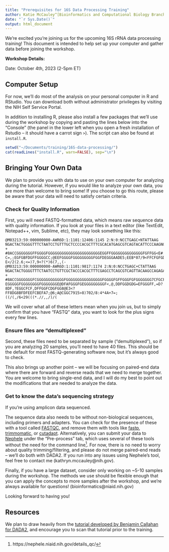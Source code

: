 ```yaml
---
title: "Prerequisites for 16S Data Processing Training"
author: Katie McCauley^[Bioinformatics and Computational Biology Branch (BCBB), OCICB, NIAID, NIH]
date: "`r Sys.Date()`"
output: html_document
---
```


We're excited you're joining us for the upcoming 16S rRNA data processing training! This document is intended to help set up your computer and gather data before joining the workshop.

**Workshop Details:**

Date: October 4th, 2023 (2-5pm ET)

## Computer Setup

For now, we'll do most of the analysis on your personal computer in R and RStudio. You can download both without administrator privileges by visiting the NIH Self Service Portal.

In addition to installing R, please also install a few packages that we'll use during the workshop by copying and pasting the lines below into the "Console" (the panel in the lower left when you open a fresh installation of Rstudio -- it should have a carrot sign `>`). The script can also be found at `install.R`.

```r
setwd("~/Documents/training/16S-data-processing/")
cat(readLines("install.R", warn=FALSE), sep="\n")
```

## Bringing Your Own Data

We plan to provide you with data to use on your own computer for analyzing during the tutorial. However, if you would like to analyze your own data, you are more than welcome to bring some! If you choose to go this route, please be aware that your data will need to satisfy certain criteria.

### Check for Quality Information

First, you will need FASTQ-formatted data, which means raw sequence data with quality information. If you look at your files in a text editor (like TextEdit, Notepad++, vim, Sublime, etc), they may look something like this:

```
@M03213:59:000000000-AWR6D:1:1101:12406:1145 2:N:0:NCCTGAGC+NTATTAAG
NGACTACTGGGGTTTCTAATCCTGTTTGCTCCCCACGCTTTCGCACATGAGCGTCAGTACATTCCCAAGNGGCTGCCTTCGCCTTCGGTATTCCTCCACATCTCTACGCNTTTCACCGCTACACGTGGAATTCTACCCCTCCCTAAAGTACTCTAGATTCCCAGTCTGAAATGCAATTCCCAGGTTAAGCCCGGGGCTTTCACACCTCACTTAAAAATCCGCCTGCGTGCCCTTTACGCCCAGTTATTCCGATTAACGCT
+
#8ACCGGGGGGGFFGGGGFGGGGGGGGGGGGGGGGGGGGGGGEGGFFGGGGGGGGGGGGGGFGFFGG<E#:BFFGGGFGGGGGCGGFEFGFFGGGGG<CFFCFGGGGGG#99@FFGGEGBGGFGGF8CFFFEFGGG<=9DC>DDGGD?C=,;EGFGBFDGFFGGGGCC;@EEFGGGGFGGGGGGGGGFGGFDEGGGAADE5;EEB*07/9<FFCFGFGD@=@EDFF>7>9;C?E</2(2.6;<=)7,9<?(*)6(7,,(-
@M03213:59:000000000-AWR6D:1:1101:9817:1174 2:N:0:NCCTGAGC+CTATTAAG
NGACTACTGGGGTTTCTAATCCTGTTCGCTACCCACGCTTTCGAGCCTCAGCGTCAGTTACAAGCCAGAGAGCCGCTTTCGCCACAGGTGTTCCTCCATATATCTACGCATTTCACCGCTACACATGGAATTCCACTCTCCCCTCTTGCACTCAAGTTAAACAGTTTCCAAAGCAAACTATGGTTGAGCCACAGCCTTTGACTTCAGACTTATCTAACCGCCTGCGCTCGCTTTCCGCCCACTAAATCCGTATAACTCTCG
+
#8ACCGGGGGGGFCGGGGGGGGGGGGFGGGGGGGGGGGGGGGGFGGGGFGFFGGGFGFGGGGGGG7CFGCFFGGGGBEGGGGGGGG?EGGGGGFGGGGGGGGFGGGGGGGE@DFAFGGGFGEGGGGGGGGGF<,@,DDFGGDGDG=EFGGGFF,=D?8DF,?EGGCFCF,DFFGGFCDGFGG8@E3<?FF8DG8BFDFEEFCBEFA7;@6;A@CGGC7915>8)702/8:4*4A+7=;((/(,/6<29(((*.//,,/)/(
```

We will cover what all of these letters mean when you join us, but to simply confirm that you have "FASTQ" data, you want to look for the plus signs every few lines.

### Ensure files are "demultiplexed"

Second, these files need to be separated by sample ("demultiplexed"), so if you are analyzing 20 samples, you'll need to have 40 files. This should be the default for most FASTQ-generating software now, but it's always good to check.

This also brings up another point -- we will be focusing on paired-end data where there are forward and reverse reads that we need to merge together. You are welcome to bring single-end data, and I will do my best to point out the modifications that are needed to analyze the data.

### Get to know the data's sequencing strategy

If you're using amplicon data sequenced.

The sequence data also needs to be without non-biological sequences, including primers and adapters. You can check for the presence of these with a tool called [FASTQC](https://www.bioinformatics.babraham.ac.uk/projects/fastqc/), and remove them with tools like [fastp](https://github.com/OpenGene/fastp), [trimmomatic](http://www.usadellab.org/cms/?page=trimmomatic), or [cutadapt](https://cutadapt.readthedocs.io/en/stable/). Alternatively, you can submit your data to [Nephele](https://nephele.niaid.nih.gov) under the "Pre-process" tab, which uses several of these tools without the need for the command line^[https://nephele.niaid.nih.gov/details_qc/]. For now, there is no need to worry about quality trimming/filtering, and please do not merge paired-end reads -- we'll do both with DADA2. If you run into any issues using Nephele's tool, feel free to contact me (kathryn.mccauley@nih.gov).

Finally, if you have a large dataset, consider only working on ~5-10 samples during the workshop. The methods we use should be flexible enough that you can apply the concepts to more samples after the workshop, and we're always available for questions! (bioinformatics@niaid.nih.gov)

Looking forward to having you!

## Resources

We plan to draw heavily from the [tutorial developed by Benjamin Callahan for DADA2](https://benjjneb.github.io/dada2/tutorial.html), and encourage you to scan that tutorial prior to the training.